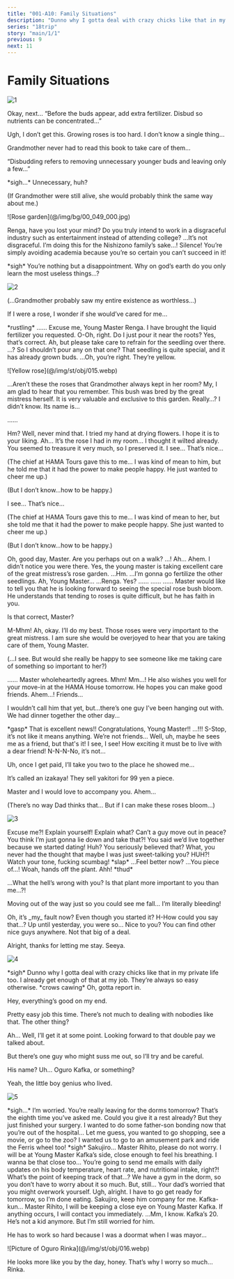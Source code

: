 ```yaml
---
title: "001-A10: Family Situations"
description: "Dunno why I gotta deal with crazy chicks like that in my private life too. I already get enough of that at my job. They’re always so easy otherwise."
series: "18trip"
story: "main/1/1"
previous: 9
next: 11
---
```



# Family Situations

<Divider loc="Nishizono Household - Rose Garden" />

![1](1.jpg)

<Bubble character="Renga">
Okay, next… “Before the buds appear, add extra fertilizer. Disbud so nutrients can be concentrated…”

Ugh, I don’t get this. Growing roses is too hard. I don’t know a single thing…

Grandmother never had to read this book to take care of them…

“Disbudding refers to removing unnecessary younger buds and leaving only a few…”

&ast;sigh…&ast; Unnecessary, huh?

<p class="t">(If Grandmother were still alive, she would probably think the same way about me.)</p>
</Bubble>

<Divider fb="start" />

<p class="bg sepia">![Rose garden](@/img/bg/00_049_000.jpg)</p>

<Bubble character="Renga’s Grandmother">
Renga, have you lost your mind? Do you truly intend to work in a disgraceful industry such as entertainment instead of attending college?
</Bubble>

<Bubble character="Renga">
…It’s not disgraceful. I’m doing this for the Nishizono family’s sake…!
</Bubble>

<Bubble character="Renga’s Grandmother">
Silence! You’re simply avoiding academia because you’re so certain you can’t succeed in it!

&ast;sigh&ast; You’re nothing but a disappointment. Why on god’s earth do you only learn the most useless things…?
</Bubble>

<Divider fb="end" />

![2](2.jpg)

<Bubble character="Renga">
<p class="t">(…Grandmother probably saw my entire existence as worthless…)</p>

If I were a rose, I wonder if she would’ve cared for me…
</Bubble>

<Narration>
&ast;rustling&ast;
</Narration>

<Bubble character="Renga">
……
</Bubble>

<Bubble character="Butler">
Excuse me, Young Master Renga. I have brought the liquid fertilizer you requested.
</Bubble>

<Bubble character="Renga">
O-Oh, right. Do I just pour it near the roots?
</Bubble>

<Bubble character="Butler">
Yes, that’s correct. Ah, but please take care to refrain for the seedling over there.
</Bubble>

<Bubble character="Renga">
…? So I shouldn’t pour any on that one?
</Bubble>

<Bubble character="Butler">
That seedling is quite special, and it has already grown buds.
</Bubble>

<Bubble character="Renga">
…Oh, you’re right. They’re yellow.
</Bubble>

<p class="obj">![Yellow rose](@/img/st/obj/015.webp)</p>

<Bubble character="Renga">
…Aren’t these the roses that Grandmother always kept in her room?
</Bubble>

<Bubble character="Butler">
My, I am glad to hear that you remember. This bush was bred by the great mistress herself. It is very valuable and exclusive to this garden.
</Bubble>

<Bubble character="Renga">
Really…? I didn’t know.
</Bubble>

<Bubble character="Butler">
Its name is…

……
</Bubble>

<Bubble character="Renga">
Hm?
</Bubble>

<Bubble character="Butler">
Well, never mind that. I tried my hand at drying flowers. I hope it is to your liking.
</Bubble>

<Bubble character="Renga">
Ah… It’s the rose I had in my room… I thought it wilted already.
</Bubble>

<Bubble character="Butler">
You seemed to treasure it very much, so I preserved it.
</Bubble>

<Diff g="m">
<Bubble character="Renga">
I see… That’s nice…

<p class="t">(The chief at HAMA Tours gave this to me… I was kind of mean to him, but he told me that it had the power to make people happy. He just wanted to cheer me up.)</p>

<p class="t">(But I don’t know…how to be happy.)</p>
</Bubble>
</Diff>
<Diff g="f">
<Bubble character="Renga">
I see… That’s nice…

<p class="t">(The chief at HAMA Tours gave this to me… I was kind of mean to her, but she told me that it had the power to make people happy. She just wanted to cheer me up.)</p>

<p class="t">(But I don’t know…how to be happy.)</p>
</Bubble>
</Diff>

<Bubble character="Butler">
Oh, good day, Master. Are you perhaps out on a walk?
</Bubble>

<Bubble character="Renga">
…!
</Bubble>

<Bubble character="Renga’s Father">
Ah… Ahem. I didn’t notice you were there.
</Bubble>

<Bubble character="Butler">
Yes, the young master is taking excellent care of the great mistress’s rose garden.
</Bubble>

<Bubble character="Renga’s Father">
…Hm.
</Bubble>

<Bubble character="Renga">
…I’m gonna go fertilize the other seedlings.
</Bubble>

<Bubble character="Butler">
Ah, Young Master…
</Bubble>

<Bubble character="Renga’s Father">
…Renga.
</Bubble>

<Bubble character="Renga">
Yes?
</Bubble>

<Bubble character="Renga’s Father">
……
</Bubble>

<Bubble character="Renga">
……
</Bubble>

<Bubble character="Renga’s Father">
……
</Bubble>

<Bubble character="Butler">
Master would like to tell you that he is looking forward to seeing the special rose bush bloom. He understands that tending to roses is quite difficult, but he has faith in you.

Is that correct, Master?
</Bubble>

<Bubble character="Renga’s Father">
M-Mhm!
</Bubble>

<Bubble character="Renga">
Ah, okay. I’ll do my best.
</Bubble>

<Bubble character="Butler">
Those roses were very important to the great mistress. I am sure she would be overjoyed to hear that you are taking care of them, Young Master.
</Bubble>

<Bubble character="Renga">
<p class="t">(…I see. But would she really be happy to see someone like me taking care of something so important to her?)</p>
</Bubble>

<Bubble character="Renga’s Father">
……
</Bubble>

<Bubble character="Butler">
Master wholeheartedly agrees.
</Bubble>

<Bubble character="Renga’s Father">
Mhm! Mm…!
</Bubble>

<Bubble character="Butler">
He also wishes you well for your move-in at the HAMA House tomorrow. He hopes you can make good friends.
</Bubble>

<Bubble character="Renga’s Father">
Ahem…!
</Bubble>

<Bubble character="Renga">
Friends…

I wouldn’t call him that yet, but…there’s one guy I’ve been hanging out with. We had dinner together the other day…
</Bubble>

<Bubble character="Butler">
&ast;gasp&ast; That is excellent news!! Congratulations, Young Master!!
</Bubble>

<Bubble character="Renga’s Father">
…!!!
</Bubble>

<Bubble character="Renga">
S-Stop, it’s not like it means anything. We’re not friends… Well, uh, maybe he sees me as a friend, but that's it!
</Bubble>

<Bubble character="Butler">
I see, I see! How exciting it must be to live with a dear friend!
</Bubble>

<Bubble character="Renga">
N-N-N-No, it’s not…

Uh, once I get paid, I’ll take you two to the place he showed me…

It’s called an izakaya! They sell yakitori for 99 yen a piece.
</Bubble>

<Bubble character="Butler">
Master and I would love to accompany you.
</Bubble>

<Bubble character="Renga’s Father">
Ahem…
</Bubble>

<Bubble character="Renga">
<p class="t">(There’s no way Dad thinks that… But if I can make these roses bloom…)</p>
</Bubble>

<Divider loc="Yokohama Station" />

![3](3.jpg)

<Bubble character="Angry Beauty">
Excuse me?! Explain yourself!
</Bubble>

<Bubble character="Ten">
Explain what? Can’t a guy move out in peace?
</Bubble>

<Bubble character="Angry Beauty">
You think I’m just gonna lie down and take that?! You said we’d live together because we started dating!
</Bubble>

<Bubble character="Ten">
Huh? You seriously believed that? What, you never had the thought that maybe I was just sweet-talking you?
</Bubble>

<Bubble character="Angry Beauty">
HUH?! Watch your tone, fucking scumbag! &ast;slap&ast;
</Bubble>

<Bubble character="Ten">
…Feel better now?
</Bubble>

<Bubble character="Angry Beauty">
…You piece of…!
</Bubble>

<Bubble character="Ten">
Woah, hands off the plant.
</Bubble>

<Bubble character="Angry Beauty">
Ahh! &ast;thud&ast;

…What the hell’s wrong with you? Is that plant more important to you than me…?!

Moving out of the way just so you could see me fall… I’m literally bleeding!
</Bubble>

<Bubble character="Ten">
Oh, it’s _my_ fault now? Even though you started it?
</Bubble>

<Bubble character="Angry Beauty">
H-How could you say that…? Up until yesterday, you were so…
</Bubble>

<Bubble character="Ten">
Nice to you? You can find other nice guys anywhere. Not that big of a deal.

Alright, thanks for letting me stay. Seeya.
</Bubble>

<Divider loc="HAMA Streets" />

![4](4.jpg)

<Bubble character="Ten">
&ast;sigh&ast; Dunno why I gotta deal with crazy chicks like that in my private life too. I already get enough of that at my job. They’re always so easy otherwise.
</Bubble>

<Narration>
&ast;crows cawing&ast;
</Narration>

<Bubble character="Ten">
Oh, gotta report in.

Hey, everything’s good on my end.

Pretty easy job this time. There’s not much to dealing with nobodies like that. The other thing?

Ah… Well, I’ll get it at some point. Looking forward to that double pay we talked about.

But there’s one guy who might suss me out, so I’ll try and be careful.

His name? Uh… Oguro Kafka, or something?

Yeah, the little boy genius who lived.
</Bubble>

<Divider loc="Oguro Household" />

![5](5.jpg)

<Bubble character="Rihito">
&ast;sigh…&ast; I’m worried. You’re really leaving for the dorms tomorrow?
</Bubble>

<Bubble character="Kafka">
That’s the eighth time you’ve asked me. Could you give it a rest already?
</Bubble>

<Bubble character="Rihito">
But they just finished your surgery. I wanted to do some father-son bonding now that you’re out of the hospital…
</Bubble>

<Bubble character="Kafka">
Let me guess, you wanted to go shopping, see a movie, or go to the zoo?
</Bubble>

<Bubble character="Rihito">
I wanted us to go to an amusement park and ride the Ferris wheel too!
</Bubble>

<Bubble character="Kafka">
&ast;sigh&ast; Sakujiro…
</Bubble>

<Bubble character="Sakujiro">
Master Rihito, please do not worry. I will be at Young Master Kafka’s side, close enough to feel his breathing.
</Bubble>

<Bubble character="Rihito">
I wanna be that close too… You’re going to send me emails with daily updates on his body temperature, heart rate, and nutritional intake, right?!
</Bubble>

<Bubble character="Kafka">
What’s the point of keeping track of that…? We have a gym in the dorm, so you don’t have to worry about it so much.
</Bubble>

<Bubble character="Rihito">
But, still… Your dad’s worried that you might overwork yourself.
</Bubble>

<Bubble character="Kafka">
Ugh, alright. I have to go get ready for tomorrow, so I’m done eating. Sakujiro, keep him company for me.
</Bubble>

<Bubble character="Rihito">
Kafka-kun…
</Bubble>

<Bubble character="Sakujiro">
Master Rihito, I will be keeping a close eye on Young Master Kafka. If anything occurs, I will contact you immediately.
</Bubble>

<Bubble character="Rihito">
…Mm, I know. Kafka’s 20. He’s not a kid anymore. But I’m still worried for him.

He has to work so hard because I was a doormat when I was mayor…
</Bubble>

<p class="obj">![Picture of Oguro Rinka](@/img/st/obj/016.webp)</p>

<Bubble character="Rihito">
He looks more like you by the day, honey. That’s why I worry so much…Rinka.
</Bubble>
